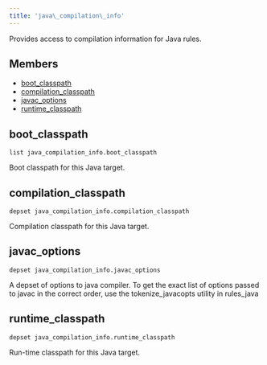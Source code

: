 ```yaml
---
title: 'java\_compilation\_info'
---
```




Provides access to compilation information for Java rules.

## Members

- [boot\_classpath](#boot-classpath)
- [compilation\_classpath](#compilation-classpath)
- [javac\_options](#javac-options)
- [runtime\_classpath](#runtime-classpath)

## boot\_classpath

```
list java_compilation_info.boot_classpath
```

 Boot classpath for this Java target.



## compilation\_classpath

```
depset java_compilation_info.compilation_classpath
```

 Compilation classpath for this Java target.



## javac\_options

```
depset java_compilation_info.javac_options
```

 A depset of options to java compiler. To get the exact list of options passed to javac in the correct order, use the tokenize\_javacopts utility in rules\_java



## runtime\_classpath

```
depset java_compilation_info.runtime_classpath
```

 Run-time classpath for this Java target.
